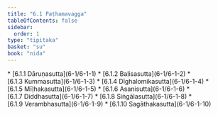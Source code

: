 ```yaml
---
title: "6.1 Paṭhamavagga"
tableOfContents: false
sidebar:
  order: 1
type: "tipitaka"
basket: "su"
book: "nida"
---
```



<DynamicBreadcrumb />



<TableOfContents book="nida" section="6.1">
* [6.1.1 Dāruṇasutta](6-1/6-1-1)
* [6.1.2 Baḷisasutta](6-1/6-1-2)
* [6.1.3 Kummasutta](6-1/6-1-3)
* [6.1.4 Dīghalomikasutta](6-1/6-1-4)
* [6.1.5 Mīḷhakasutta](6-1/6-1-5)
* [6.1.6 Asanisutta](6-1/6-1-6)
* [6.1.7 Diddhasutta](6-1/6-1-7)
* [6.1.8 Siṅgālasutta](6-1/6-1-8)
* [6.1.9 Verambhasutta](6-1/6-1-9)
* [6.1.10 Sagāthakasutta](6-1/6-1-10)
</TableOfContents>